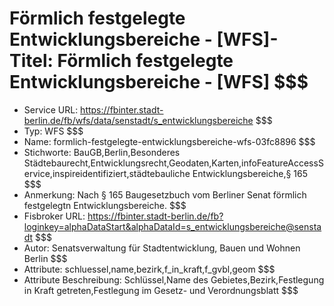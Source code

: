 # Förmlich festgelegte Entwicklungsbereiche - [WFS]- Titel: Förmlich festgelegte Entwicklungsbereiche - [WFS] $$$
- Service URL: https://fbinter.stadt-berlin.de/fb/wfs/data/senstadt/s_entwicklungsbereiche $$$
- Typ: WFS $$$
- Name: formlich-festgelegte-entwicklungsbereiche-wfs-03fc8896 $$$
- Stichworte: BauGB,Berlin,Besonderes Städtebaurecht,Entwicklungsrecht,Geodaten,Karten,infoFeatureAccessService,inspireidentifiziert,städtebauliche Entwicklungsbereiche,§ 165 $$$
- Anmerkung: Nach § 165 Baugesetzbuch vom Berliner Senat förmlich festgelegtn Entwicklungsbereiche. $$$
- Fisbroker URL: https://fbinter.stadt-berlin.de/fb?loginkey=alphaDataStart&alphaDataId=s_entwicklungsbereiche@senstadt $$$
- Autor: Senatsverwaltung für Stadtentwicklung, Bauen und Wohnen Berlin $$$
- Attribute: schluessel,name,bezirk,f_in_kraft,f_gvbl,geom $$$
- Attribute Beschreibung: Schlüssel,Name des Gebietes,Bezirk,Festlegung in Kraft getreten,Festlegung im Gesetz- und Verordnungsblatt $$$
